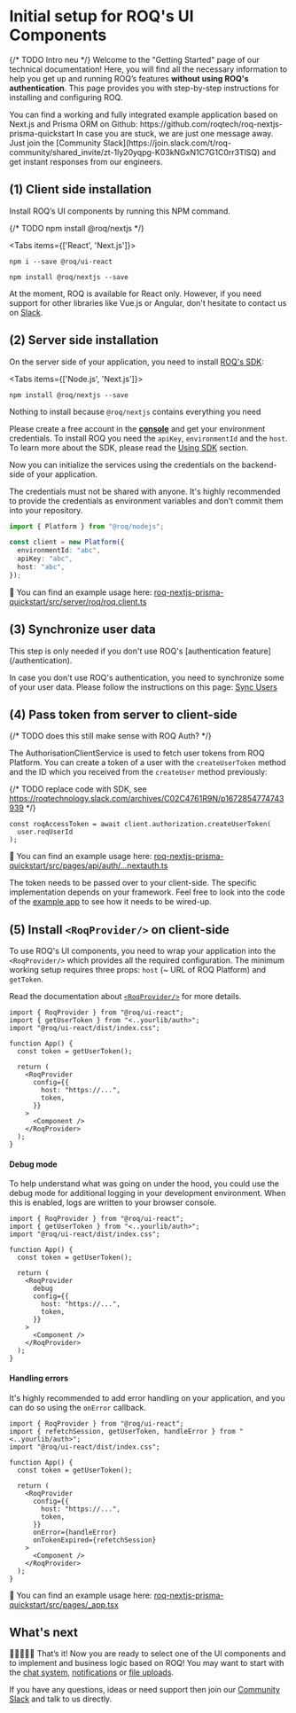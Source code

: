 
# Initial setup for ROQ's UI Components

{/* TODO Intro neu */}
Welcome to the "Getting Started" page of our technical documentation! Here, you will find all the necessary information
to help you get up and running ROQ’s features **without using ROQ's authentication**. This page provides you with
step-by-step instructions for installing and configuring ROQ.

<Callout type="info" emoji="ℹ️">
  You can find a working and fully integrated example application based on
  Next.js and Prisma ORM on Github:
  https://github.com/roqtech/roq-nextjs-prisma-quickstart
</Callout>

<Callout emoji="💡">
  In case you are stuck, we are just one message away. Just join the [Community
  Slack](https://join.slack.com/t/roq-community/shared_invite/zt-1ly20yqpg-K03kNGxN1C7G1C0rr3TlSQ)
  and get instant responses from our engineers.
</Callout>

## (1) Client side installation

Install ROQ’s UI components by running this NPM command.

{/* TODO npm install @roq/nextjs */}

<Tabs items={['React', 'Next.js']}><Tab>

```shell
npm i --save @roq/ui-react
```

</Tab><Tab>

```shell
npm install @roq/nextjs --save
```

</Tab></Tabs>

At the moment, ROQ is available for React only.
However, if you need support for other libraries like Vue.js or
Angular, don't hesitate to contact us
on [Slack](https://join.slack.com/t/roq-community/shared_invite/zt-1ly20yqpg-K03kNGxN1C7G1C0rr3TlSQ).

## (2) Server side installation

On the server side of your application, you need to install [ROQ's SDK](/development-guides/sdk-api):

<Tabs items={['Node.js', 'Next.js']}><Tab>

```shell
npm install @roq/nextjs --save
```

</Tab><Tab>

Nothing to install because `@roq/nextjs` contains everything you need

</Tab></Tabs>

Please create a free account in the [**console**](https://console.roq.tech) and get your environment credentials.
To install ROQ you need the `apiKey`, `environmentId` and the `host`. To learn more about the SDK, please
read the [Using SDK](/development-guides/sdk-api) section.

Now you can initialize the services using the credentials on the backend-side of your application.

<Callout type="warning" emoji="⚠️">
  The credentials must not be shared with anyone. It's highly recommended to
  provide the credentials as environment variables and don't commit them into
  your repository.
</Callout>

```typescript
import { Platform } from "@roq/nodejs";

const client = new Platform({
  environmentId: "abc",
  apiKey: "abc",
  host: "abc",
});
```

👀 You can find an example usage
here: [roq-nextjs-prisma-quickstart/src/server/roq/roq.client.ts](https://github.com/roqtech/roq-nextjs-prisma-quickstart/blob/main/src/server/roq/roq.client.ts)

## (3) Synchronize user data

<Callout type="info" emoji="ℹ️">
  This step is only needed if you don't use ROQ's [authentication
  feature](/authentication).
</Callout>

In case you don't use ROQ's authentication, you need to synchronize some of your user data.
Please follow the instructions on this page: [Sync Users](/user-management/advanced/sync-user)

## (4) Pass token from server to client-side

{/* TODO does this still make sense with ROQ Auth? */}

The AuthorisationClientService is used to fetch user tokens from ROQ Platform. You can create a token of a user with the
`createUserToken` method and the ID which you received from the `createUser` method previously:

{/* TODO replace code with SDK, see https://roqtechnology.slack.com/archives/C02C4761R9N/p1672854774743939 */}

```tsx
const roqAccessToken = await client.authorization.createUserToken(
  user.roqUserId
);
```

👀 You can find an example usage
here: [roq-nextjs-prisma-quickstart/src/pages/api/auth/...nextauth.ts](https://github.com/roqtech/roq-nextjs-prisma-quickstart/blob/main/src/pages/api/auth/%5B...nextauth%5D.ts#L41)

The token needs to be passed over to your client-side. The specific implementation depends on your framework. Feel
free to look into the code of the [example app](https://github.com/roqtech/roq-nextjs-prisma-quickstart) to see how it
needs to be wired-up.

## (5) Install `<RoqProvider/>` on client-side

To use ROQ's UI components, you need to wrap your application into the `<RoqProvider/>` which provides all the
required configuration. The minimum working setup requires three props: `host` (~ URL of ROQ Platform) and `getToken`.

Read the documentation about [`<RoqProvider/>`](/development-guides/roq-provider) for more details.

```tsx
import { RoqProvider } from "@roq/ui-react";
import { getUserToken } from "<..yourlib/auth>";
import "@roq/ui-react/dist/index.css";

function App() {
  const token = getUserToken();

  return (
    <RoqProvider
      config={{
        host: "https://...",
        token,
      }}
    >
      <Component />
    </RoqProvider>
  );
}
```

#### Debug mode

To help understand what was going on under the hood, you could use the debug mode for additional logging in your development environment.
When this is enabled, logs are written to your browser console.

```tsx
import { RoqProvider } from "@roq/ui-react";
import { getUserToken } from "<..yourlib/auth>";
import "@roq/ui-react/dist/index.css";

function App() {
  const token = getUserToken();

  return (
    <RoqProvider
      debug
      config={{
        host: "https://...",
        token,
      }}
    >
      <Component />
    </RoqProvider>
  );
}
```

#### Handling errors

It's highly recommended to add error handling on your application, and you can do so using the `onError` callback.

```tsx
import { RoqProvider } from "@roq/ui-react";
import { refetchSession, getUserToken, handleError } from "<..yourlib/auth>";
import "@roq/ui-react/dist/index.css";

function App() {
  const token = getUserToken();

  return (
    <RoqProvider
      config={{
        host: "https://...",
        token,
      }}
      onError={handleError}
      onTokenExpired={refetchSession}
    >
      <Component />
    </RoqProvider>
  );
}
```

👀 You can find an example usage
here: [roq-nextjs-prisma-quickstart/src/pages/\_app.tsx](https://github.com/roqtech/roq-nextjs-prisma-quickstart/blob/main/src/pages/_app.tsx#L24)

## What's next

🎉🎉🎉🎉🎉 That’s it! Now you are ready to select one of the UI components and to implement and business logic based on
ROQ! You may want to start with the [chat system](/chat), [notifications](/notifications)
or [file uploads](/files).

If you have any questions, ideas or need support then join
our [Community Slack](https://join.slack.com/t/roq-community/shared_invite/zt-1ly20yqpg-K03kNGxN1C7G1C0rr3TlSQ) and talk
to us directly.
